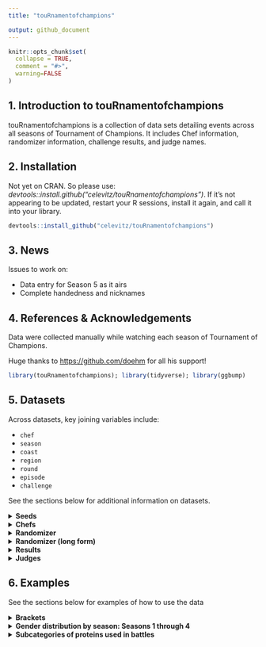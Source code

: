 ```yaml
---
title: "touRnamentofchampions"

output: github_document
---
```


```r
knitr::opts_chunk$set(
  collapse = TRUE,
  comment = "#>",
  warning=FALSE
)
```

## 1. Introduction to touRnamentofchampions

touRnamentofchampions is a collection of data sets detailing events across all seasons of Tournament of Champions. It includes Chef information, randomizer information, challenge results, and judge names.

## 2. Installation

Not yet on CRAN. So please use: *devtools::install.github("celevitz/touRnamentofchampions")*. If it's not appearing to be updated, restart your R sessions, install it again, and call it into your library.

```r
devtools::install_github("celevitz/touRnamentofchampions")
```

## 3. News

Issues to work on:

- Data entry for Season 5 as it airs
- Complete handedness and nicknames

## 4. References & Acknowledgements

Data were collected manually while watching each season of Tournament of Champions.

Huge thanks to <https://github.com/doehm> for all his support!

```r
library(touRnamentofchampions); library(tidyverse); library(ggbump)
```

## 5. Datasets

Across datasets, key joining variables include:

-   `chef`
-   `season`
-   `coast`
-   `region`
-   `round`
-   `episode`
-   `challenge`

See the sections below for additional information on datasets.

<details>
<summary>
<strong>Seeds</strong>
</summary>
### Seeds
The unique identifiers of this dataset are `chef`-`season`.

-   `chef`: Chef name (full name)
-   `season`: Season number
-   `seed`: Seed within their section of the bracket: values of 1 through 8. Chefs that played in the qualifiers but didn't make the final bracket will have seeds of 8.2, 8.3, or 8.4.
-   `coast`: Are they East or West Coast?
-   `region`: The region depends on how many chefs start the competition. If 
there are 16 chefs, then the region is left blank. If there are 32 chefs, then 
the regions are A or B.

```r
seeds 
```

</details>
<details>
<summary>
<strong>Chefs</strong>
</summary>

### Chefs

The unique identifier of this dataset is `chef`.

-   `chef`: Chef name (full name)
-   `nickname`: Guy Fieri's nickname for the chef
-   `handedness`: Whether the chef is righthanded, lefthanded, or ambidextrous
-   `gender`: male, female, nonbinary

```r
chefs 
```
</details>
<details>
<summary>
<strong>Randomizer</strong>
</summary>

### Randomizer

The unique identifiers of this dataset are `season`-`episode`-`round`-`challenge`. The reason that `episode` is a unique identifier is because in Season 2, Jet and Antonia tied in all scores and so had a rematch in the Quarter-finals (episodes 6 and 7).

-   `season`: Season number
-   `episode`: Episode number
-   `round`: Stage of the tournament: Qualifier semi-final, Qualifier  final, Round of 32, Round of 16, Quarterfinals, Semifinals, Final
-   `challenge`: Variable to help distinguish rounds within the same Coast & Round
-   `coast`: Are they East or West Coast?
-   `region`: The region depends on how many chefs start the competition. If there are 16 chefs, then the region is left blank. If there are 32 chefs, then the regions are A or B.
-   `randomizer1`: First wheel of randomizer
-   `randomizer2`: Second wheel of randomizer
-   `randomizer3`: Third wheel of randomizer
-   `randomizer4`: Fourth wheel of randomizer
-   `time`: Length of challenge. Unit is minutes
-   `randomizer5`: Fifth wheel of randomizer

```r
randomizer 
```

</details>
<details>
<summary>
<strong>Randomizer (long form)</strong>
</summary>
### Randomizer (long form)
A dataset containing information about each challenge: protein, vegetables, equipment, style, time. However, it's in "long form" so each challenge shows up multiple times. It categorizes the randomizer ingredients into categories and subcategories.

The unique identifiers of this dataset are `season`-`episode`-`round`-`challenge`-`randomizer`. 

- `season`: Season number
- `episode`: Episode number
- `round`: Stage of the tournament: Qualifier semi-final, Qualifier final, Round of 32, Round of 16, Quarterfinals, Semifinals, Final
- `challenge`: Variable to help distinguish challenges within the same Coast & Round
- `coast`: East or West
- `region`: The region depends on how many chefs start the competition. If there are 16 chefs, then the region is left blank. If there are 32 chefs, then the regions are A or B.
- `time`: Length of challenge. Unit is minutes
- `randomizer`: What wheel was spun (1, 2, 3, 4, or 5)
- `value`: What was the value/item on the randomzier wheel?
- `category`: Categorical variable: protein,produce,equipment,style,wildcard
- `subcategory`: Subcategories for protein (Beef, Fish, Game, Other, Pork, Poultry, Shellfish) and style (Region/country, Style, Theme)

```r
randomizerlongform 
```

</details>
<details>
<summary>
<strong>Results</strong>
</summary>
### Results

The unique identifiers of this dataset are `season`-`episode`-`round`-`challenge`-`chef`.

-   `season`: Season number
-   `episode`: Episode number
-   `round`: Stage of the tournament: Qualifier semi-final, Qualifier final, Round of 32, Round of 16, Quarterfinals, Semifinals, Final
-   `challenge`: Variable to help distinguish rounds within the same Coast & Round
-   `coast`: Are they East or West Coast?
-   `region`: The region depends on how many chefs start the competition. If there are 16 chefs, then the region is left blank. If there are 32 chefs, then the regions are A or B.
-   `chef`: Name of chef
-   `commentator`: Who presented their food to the judges: Simon Majumdar or Justin Warner?
-   `order`: When did their food get presented to the judges: Presented 1st or Presented 2nd
-   `score_taste`: Score that chef received for the taste of their dish: values of 0- 50
-   `score_randomizer`: Score that chef received for how well they used the Randomizer: values of 0- 30
-   `score_presentation`: Score that chef received for the presentation of their dish: values of 0- 20
-   `total`: Total score that chef received: between 0 and 100
-   `winner`: Winner, loser, or tie
-   `x`: Numeric X value to help when creating the bracket
-   `y`: Numeric Y value to help when creating the bracket

```r
results 
```

</details>
<details>
<summary>
<strong>Judges</strong>
</summary>

### Judges

The unique identifier is `season`-`episode`-`round`, because occasionally a judge will only judge for one round within an episode.

-   `season`: Season number
-   `episode`: Episode number
-   `judge`: Name of guest judge
-   `round`: Stage of the tournament: Qualifier semi-final, Qualifier final, Round of 32, Round of 16, Quarterfinals, Semifinals, Final

```r
judges
```
</details>

## 6. Examples

See the sections below for examples of how to use the data

<details>
<summary>
<strong>Brackets</strong>
</summary>

### Brackets
```r
resultsraw <- touRnamentofchampions::results
seeds <- touRnamentofchampions::seeds

results <- resultsraw %>%
  left_join(seeds %>% select(chef,season,seed,coast,region)) %>%
  mutate(sizeofdot=case_when(total < 80 & !(is.na(total)) ~ "71 to 79"
                             ,total >= 80 & total <85 ~ "80 to 84"
                             ,total >= 85 & total <90 ~ "85 to 89"
                             ,total >= 90 & !(is.na(total)) ~ "90+"
                             ,is.na(total) ~ "Not scored")
         ,cheflabelx=ifelse(grepl("East",coast),x+7,x-7)
         ,alignment=case_when(grepl("East",coast) & round=="Round of 32"~ 0
                              ,grepl("West",coast) & round=="Round of 32"~ 1
                              ,TRUE ~ NA)
         ,longchall=paste0(season,episode,round,challenge)
         ) %>%
  group_by(season,sizeofdot) %>%
  mutate(sizeofdot=paste(sizeofdot," (occured ",n()," times)",sep="")) %>%
  ungroup()
  

## Function for bracket:
bracketfunction <- function(seasonnumber,xlimits,xbreaks,xlabs,titlenumber,roundtolabel) {
  ## Bump data
    bumpdata <- results %>% filter(season == seasonnumber)
  
  ## Vertical data
    verticaldata <- bumpdata %>%
      select(longchall,y) %>%
      arrange(longchall)%>%
      ungroup() %>% group_by(longchall) %>%
      mutate(yindic=row_number()
             ,yindic=paste0("Y",as.character(yindic))) %>%
      pivot_wider(names_from="yindic",values_from="y") %>%
      left_join(bumpdata %>% select(longchall,x,coast,winner) %>% distinct()) %>%
      mutate(X2=x)
    
  ## Plot
    ggplot() +
    # add vertical lines to indicate who competed against whom
    geom_segment(data=verticaldata,aes(x=x,xend=X2,y=Y1,yend=Y2),lty=2,color="#57606C") +
    # bump lines
    geom_bump(data=bumpdata,aes(x=x,y=y,fill=chef) ,color="#57606C" ) +
    # dots -- and highlight the winners
    geom_point(data=bumpdata,aes(x=x,y=y,color=sizeofdot,size=sizeofdot,shape=sizeofdot),fill="#1170AA" )+
    geom_point(data=bumpdata %>% filter(winner=="Winner"),
               aes(x=x,y=y),shape=21,color="#57606c",fill="transparent",size=8) +
    scale_shape_manual(values=c(20,16,19,21,4),name="Score legend",labels=sort(unique(bumpdata$sizeofdot))) +
    scale_size_manual(values=c(2,3,4,5,3),name="Score legend",labels=sort(unique(bumpdata$sizeofdot)) ) +
    scale_color_manual(values=c("#c85200", "#A3ACB9","#a3cce9","#1170AA","brown")
                       ,name="Score legend",labels=sort(unique(bumpdata$sizeofdot))) +
    annotate("text",x=bumpdata$cheflabelx[bumpdata$round == roundtolabel],y=bumpdata$y[bumpdata$round == roundtolabel]
             ,label=bumpdata$chef[bumpdata$round == roundtolabel]
             ,hjust=bumpdata$alignment[bumpdata$round == roundtolabel]
             ,size=2) +
    annotate("text",x=bumpdata$cheflabelx[bumpdata$round == roundtolabel],y=bumpdata$y[bumpdata$round == roundtolabel]-.7
             ,label=paste(bumpdata$seed[bumpdata$round == roundtolabel],"seed",sep=" ")
             ,hjust=bumpdata$alignment[bumpdata$round == roundtolabel]
             ,size=2) +
    scale_x_continuous(limits=xlimits,breaks=xbreaks,labels=xlabs) +
    xlab("") + ylab("") +
    theme_minimal() +
    theme(panel.grid = element_blank()
          ,plot.title=element_text(hjust=.5,color="black",size=10,face="bold")
          ,plot.subtitle=element_text(hjust=.5,color="black",size=8)
          ,plot.caption =element_text(color="black",size=10)
          ,axis.text.x=element_text(color="black",size=8)
          ,axis.text.y=element_blank()
          ,legend.text = element_text(color="black",size=7)
          ,legend.title = element_text(color="black",size=8,face="bold")
          ,legend.background = element_rect(fill=NA,color=NA)
          ,legend.position="bottom") +
    labs(title=paste0("Tournament of Champions ",titlenumber,": Winners and final scores by round")
         ,subtitle="Winners of each round outlined in dark gray circles"
         ,caption="Data: github.com/celevitz/touRnamentofchampions /// Twitter @carlylevitz /// Instagram @carly.sue.bear") 

}


## set the inputs for the function
  # season 1
    seasonnumber <- 1
    xlimits <- c(0,100)
    xbreaks <- c(15,30,40,50,60,70,85)
    xlabs <- c("Round of 16","Quarter-\nfinal","Semi-\nfinal",
               "Final","Semi-\nfinal","Quarter-\nfinal","Round of 16")
    titlenumber <- "I"
    roundtolabel <- "Round of 16"
  
    bracketfunction(seasonnumber,xlimits,xbreaks,xlabs,titlenumber,roundtolabel)
    
  # season 2
    seasonnumber <- 2
    xlimits <- c(0,100)
    xbreaks <- c(15,30,40,50,60,70,85)
    xlabs <- c("Round of 16","Quarter-\nfinal","Semi-\nfinal",
               "Final","Semi-\nfinal","Quarter-\nfinal","Round of 16")
    titlenumber <- "II"
    roundtolabel <- "Round of 16"
  
    bracketfunction(seasonnumber,xlimits,xbreaks,xlabs,titlenumber,roundtolabel)
    
  # season 3
    seasonnumber <- 3
    xlimits <- c(-30,130)
    xbreaks <- c(0,15,30,40,50,60,70,85,100)
    xlabs <- c("Round\nof 32","Round\nof 16","Quarter-\nfinal","Semi-\nfinal",
               "Final","Semi-\nfinal","Quarter-\nfinal","Round\nof 16","Round\nof 32")
    titlenumber <- "III"
    roundtolabel <- "Round of 32"  
    
    bracketfunction(seasonnumber,xlimits,xbreaks,xlabs,titlenumber,roundtolabel)
    
  # season 4
    seasonnumber <- 4
    xlimits <- c(-30,130)
    xbreaks <- c(0,15,30,40,50,60,70,85,100)
    xlabs <- c("Round\nof 32","Round\nof 16","Quarter-\nfinal","Semi-\nfinal",
               "Final","Semi-\nfinal","Quarter-\nfinal","Round\nof 16","Round\nof 32")
    titlenumber <- "IV"
    roundtolabel <- "Round of 32"  
    
    bracketfunction(seasonnumber,xlimits,xbreaks,xlabs,titlenumber,roundtolabel)

```

</details>

<details>
<summary>
<strong>Gender distribution by season: Seasons 1 through 4</strong>
</summary>

### Gender distribution by season: Season 1 through 4
```r
seeds %>% left_join(chefs) %>%
  # keep only seasons 1 through 4
  filter(season < 5) %>%
  group_by(season,gender) %>%
  summarise(n=n()) %>%
  pivot_wider(names_from=gender,values_from=n) 
```
</details>

<details>
<summary>
<strong>Subcategories of proteins used in battles</strong>
</summary>

### Subcategories of proteins used in battles
```r
randomizerlongform %>% 
  group_by(category,subcategory) %>% 
  filter(category %in% c("protein")) %>% 
  summarise(number_of_battles=n())
```
</details>
